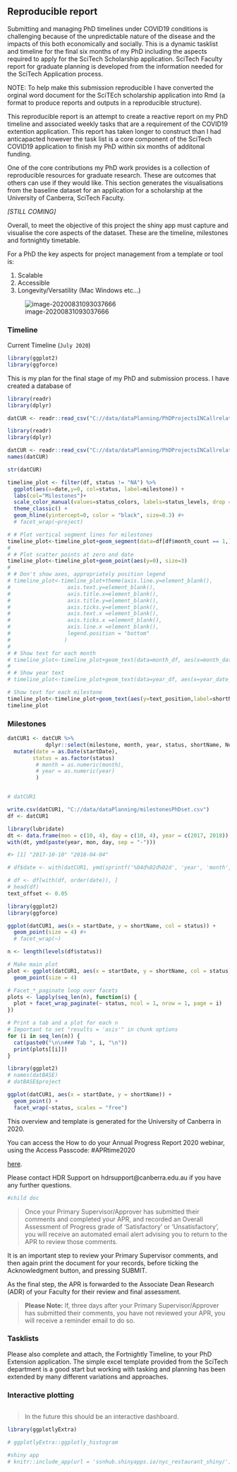 ## Reproducible report 

Submitting and managing PhD timelines under COVID19 conditions is challenging because of the unpredictable nature of the disease and the impacts of this both economically and socially. This is a dynamic tasklist and timeline for the final six months of my PhD including the aspects required to apply for the SciTech Scholarship application.
SciTech Faculty report for graduate planning is developed from the information needed for the SciTech Application process.

NOTE: To help make this submission reproducible I have converted the orginal word document for the SciTEch scholarship application into Rmd (a format to produce reports and outputs in a reproducible structure).

This reproducible report is an attempt to create a reactive report on my PhD timeline and associated weekly tasks that are a requirement of the COVID19 extention application. This report has taken longer to construct than I had anticapacted however the task list is a core component of the SciTech COVID19 application to finish my PhD within six months of additonal funding.

One of the core contributions my PhD work provides is a collection of reproducible resources for graduate research. These are outcomes that others can use if they would like. This section generates the visualisations from the baseline dataset for an application for a scholarship at the University of Canberra, SciTech Faculty.

*[STILL COMING]*

Overall, to meet the objective of this project the shiny app must capture and visualise the core aspects of the dataset. These are the timeline, milestones and fortnightly timetable.

For a PhD the key aspects for project management from a template or tool is:

1. Scalable
2. Accessible
3. Longevity/Versatility (Mac Windows etc...)

![image-20200831093037666](C:\Code\PhDplanningAUG2020\img\image-20200831093037666.png)

### Timeline

Current Timeline (`July 2020`)

```r
library(ggplot2)
library(ggforce)
```

This is my plan for the final stage of my PhD and submission process. I have created a database of 

```r
library(readr)
library(dplyr)

datCUR <- readr::read_csv("C://data/dataPlanning/PhDProjectsINCallrelated.csv")

```

```r
library(readr)
library(dplyr)

datCUR <- readr::read_csv("C://data/dataPlanning/PhDProjectsINCallrelated.csv")
names(datCUR)

str(datCUR)
```

```r
timeline_plot <- filter(df, status != "NA") %>%
  ggplot(aes(x=date,y=0, col=status, label=milestone)) +
  labs(col="Milestones")+ 
  scale_color_manual(values=status_colors, labels=status_levels, drop = FALSE)+
  theme_classic() +
  geom_hline(yintercept=0, color = "black", size=0.3) #+
  # facet_wrap(~project)

# # Plot vertical segment lines for milestones
timeline_plot<-timeline_plot+geom_segment(data=df[df$month_count == 1,], aes(y=position,yend=0,xend=date), color='black', size=0.2)
# 
# # Plot scatter points at zero and date
timeline_plot<-timeline_plot+geom_point(aes(y=0), size=3)
# 
# # Don't show axes, appropriately position legend
# timeline_plot<-timeline_plot+theme(axis.line.y=element_blank(),
#                  axis.text.y=element_blank(),
#                  axis.title.x=element_blank(),
#                  axis.title.y=element_blank(),
#                  axis.ticks.y=element_blank(),
#                  axis.text.x =element_blank(),
#                  axis.ticks.x =element_blank(),
#                  axis.line.x =element_blank(),
#                  legend.position = "bottom"
#                 )
# 
# # Show text for each month
# timeline_plot<-timeline_plot+geom_text(data=month_df, aes(x=month_date_range,y=-0.1,label=month_format),size=2.5,vjust=0.5, color='black', angle=90)
# 
# # Show year text
# timeline_plot<-timeline_plot+geom_text(data=year_df, aes(x=year_date_range,y=-0.2,label=year_format, fontface="bold"),size=2.5, color='black')

# Show text for each milestone
timeline_plot<-timeline_plot+geom_text(aes(y=text_position,label=shortName),size=4)
timeline_plot
```

### Milestones

```r
datCUR1 <- datCUR %>%
            dplyr::select(milestone, month, year, status, shortName, Notes, startDate) %>%
  mutate(date = as.Date(startDate),
        status = as.factor(status)
         # month = as.numeric(month),
         # year = as.numeric(year)
         )


# datCUR1

write.csv(datCUR1, "C://data/dataPlanning/milestonesPhDset.csv")
df <- datCUR1

library(lubridate)
dt <- data.frame(mon = c(10, 4), day = c(10, 4), year = c(2017, 2018))
with(dt, ymd(paste(year, mon, day, sep = "-")))

#> [1] "2017-10-10" "2018-04-04"

# df$date <- with(datCUR1, ymd(sprintf('%04d%02d%02d', 'year', 'month', 1)))

# df <- df[with(df, order(date)), ]
# head(df)
text_offset <- 0.05
```

```r
library(ggplot2)
library(ggforce)

ggplot(datCUR1, aes(x = startDate, y = shortName, col = status)) +
  geom_point(size = 4) #+
  # facet_wrap(~)
```

<!-- ## Plot simple {.tabset} -->

```r
n <- length(levels(df$status))

# Make main plot
plot <- ggplot(datCUR1, aes(x = startDate, y = shortName, col = status)) +
  geom_point(size = 4)

# Facet_*_paginate loop over facets
plots <- lapply(seq_len(n), function(i) {
  plot + facet_wrap_paginate(~ status, ncol = 1, nrow = 1, page = i)
})

# Print a tab and a plot for each n
# Important to set "results = 'asis'" in chunk options
for (i in seq_len(n)) {
  cat(paste0("\n\n### Tab ", i, "\n"))
  print(plots[[i]])
}
```

```r
library(ggplot2)
# names(datBASE)
# datBASE$project

ggplot(datCUR1, aes(x = startDate, y = shortName)) +
  geom_point() + 
  facet_wrap(~status, scales = "free")
```

This overview and template is generated for the University of Canberra in 2020.

You can access the How to do your Annual Progress Report 2020 webinar, using the Access Passcode: #APRtime2020

[here](https://us02web.zoom.us/rec/share/yZF6DuvzyG9Le8_UwWfgQooYQanYT6a82yYZrvALz0n3JV-mNlg6xeGnr36RYQ8Z).

Please contact HDR Support on hdrsupport@canberra.edu.au if you have any further questions.

```r
#child doc
```

> Once your Primary Supervisor/Approver has submitted their comments and completed your APR, and recorded an Overall Assessment of Progress grade of ‘Satisfactory’ or ‘Unsatisfactory’, you will receive an automated email alert advising you to return to the APR to review those comments.

It is an important step to review your Primary Supervisor comments, and then again print the document for your records, before ticking the Acknowledgment button, and pressing SUBMIT.

As the final step, the APR is forwarded to the Associate Dean Research (ADR) of your Faculty for their review and final assessment.

> **Please Note:** If, three days after your Primary Supervisor/Approver has submitted their comments, you have not reviewed your APR, you will receive a reminder email to do so.

### Tasklists

Please also complete and attach, the Fortnightly Timeline, to your PhD Extension application. The simple excel template provided from the SciTech department is a good start but working with tasking and planning has been extended by many different variations and approaches. 

### Interactive plotting

```r

```

> In the future this should be an interactive dashboard.

```r
library(ggplotlyExtra)

# ggplotlyExtra::ggplotly_histogram

```

```r
#shiny app
# knitr::include_app(url = 'ssnhub.shinyapps.io/nyc_restaurant_shiny/')
```
